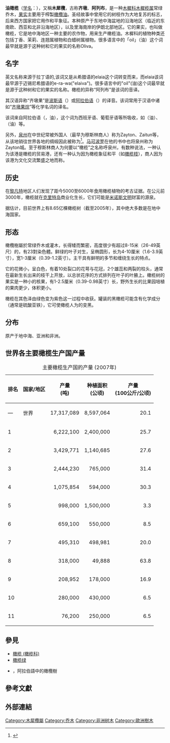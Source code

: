 {{Speciesbox 
| image = Olea europaea - Köhler–s Medizinal-Pflanzen-229.jpg
| image_width = 250px
| image_caption = 《[[科勒藥用植物|科勒藥用植物]]》（1897年）<br>''Olea europaea''
| genus = Olea
| species = europaea
| authority = [[L.|L.]], 1753
}}
'''油橄榄'''（[[学名|学名]]：''{{lang|la|Olea europaea}}''），又稱'''木犀欖'''，古称'''齐墩'''、'''阿列布'''，是一种[[木樨科|木樨科]][[木樨榄属|木樨榄属]]常绿乔木，[[果实|果实]]主要用于榨製[[橄欖油|橄欖油]]。圣经故事中曾用它的树枝作为大地复苏的标志，后来西方国家把它用作和平象征。本种原产于东地中海盆地的沿海地区（临近的东南欧、西亚和北非沿海地区），以及里海南岸的伊朗北部地区。它的果实，也叫做橄榄，它是地中海地区一种主要的农作物，用来生产橄榄油。木樨科的植物种类还包括丁香、茉莉、连翘属植物和白蜡树属植物。很多语言中的「oil」（油）这个词最早就是源于这种树和它的果实的名称Oliva。

==名字==
英文名称{{lang|en|olive}}来源于拉丁语的{{lang|la|oliva}},该词又是从希腊语的elaia这个词转变而来，而elaia该词最早源于迈锡尼希腊语的e-ra-wa("elaiva")。很多语言中的"oil"(油)这个词最早就是源于这种树和它的果实的名称。橄榄的异称“阿列布”是该词的音译。

其汉语异称“齐墩果”是[[波斯语|波斯语]]{{rtl-lang|fa|زیتون}}（{{lang|fa-Latn|''zeytun''}}）或[[阿拉伯语|阿拉伯语]]{{rtl-lang|ar|زيتون}}（{{lang|ar-Latn|''zaytūn''}}）的译音。该词常用于汉语中诸如“[[齐墩果烷|齐墩果烷]]”等化学名词的译名。

该词来自阿拉伯语{{rtl-lang|ar|زيت}}（{{lang|ar-Latn|''zayt''}}，油），这个词为西班牙语、葡萄牙语等所吸收，如{{lang-es|aceite}}（油）、{{lang-pt|azeite}}（油）等。

另外，[[泉州|泉州]]在中世纪常被外国人（最早为穆斯林商人）称为Zayton、Zaitun等，从该地销往世界各地的绸缎因此被称为{{lang|en|satin}}<ref>{{cite book|url=http://books.google.com/books?id=cXuCjDbxC1YC&pg=PA221&lpg=PA221&dq=zayton+satin&source=bl&ots=W2lNjq5OyG&sig=9dXMvNXSC54EKeCrg57S2WSpft8&hl=sv&ei=7cnyTIXLHsKeOu6-7fUJ&sa=X&oi=book_result&ct=result&resnum=3&ved=0CCgQ6AEwAg#v=onepage&q=zayton%20satin&f=false|title=Urban world history: an economic and geographical perspective|author= Tellier, Luc-Normand (2009)|publisher=Presses de l'Université du Québec|location=|page=221|isbn=978-2-7605-1588-8|accessdate=2010-11-28}}</ref>。[[马可波罗|马可波罗]]在他的书中也将泉州称为Zayton城。至于穆斯林商人为何要以“橄榄”之名称呼泉州，有数种说法，一种认为该港是橄榄的贸易港，还有一种认为因为橄榄象征和平（如[[橄榄枝|橄榄枝]]），商人因为该港为文化交流繁盛之地而称。

==历史==
在[[黎凡特|黎凡特]]地区人们发现了距今5000至6000年食用橄榄植物的考古证据。在公元前3000年，橄榄就在[[克里特岛|克里特岛]]商业化生长，它们可能是[[米诺斯文明|米诺斯文明]]财富的源泉。

据估计，目前世界上有8.65亿棵橄榄树（截至2005年），其中绝大多数是在地中海国家。


==形态==
橄欖樹屬於常绿乔木或灌木，长得矮而繁密，高度很少有超过8-15米（26-49英尺）的，有23對染色體。鲜绿的叶子对生，呈椭圆形，长为4-10厘米（1.6-3.9英寸），宽1-3厘米（0.39-1.2英寸）。主干具有鲜明的多节和缠绕生长的特点。

它的花微小，呈白色，有着10处裂口的花萼与花冠，2个雄蕊和两裂的柱头，通常在最新生长出来的枝干上开放，以总状花序的方式排列在叶子的叶腋上。橄榄树的果实是一种小的核果，有1-2.5厘米（0.39-0.98英寸）长，野外生长的比果园培植的果肉更少，体积更小。

橄榄在其色泽由绿色变为紫色这一过程中收获。罐装的黑橄榄可能含有化学成分（通常是硫酸亚铁），它可使橄榄人为的变黑。

==分布==
原产于地中海、亚洲和非洲。

==世界各主要橄榄生产国产量==
{| class="wikitable sortable" border="1"
|+ 主要橄榄生产国的产量 (2007年)
|-
! 排名
! 国家/地区
! 产量<br> (吨) 
! 种植面积<br> (公顷)
! 产量 <br> (100公斤/公顷)
|-
| —
|世界      
|align="right"| 17,317,089
|align="right"| 8,597,064
|align="right"| 20.1
|-
| 1
| {{flag|Spain}}
|align="right"| 6,222,100
|align="right"| 2,400,000
|align="right"| 25.7
|-
| 2
| {{flag|Italy}}
|align="right"| 3,429,771
|align="right"| 1,140,685
|align="right"| 27.6
|-
| 3
| {{flag|Greece}}
|align="right"| 2,444,230
|align="right"| 765,000
|align="right"| 31.4
|-
| 4
| {{flag|Turkey}}
|align="right"| 1,075,854
|align="right"| 594,000
|align="right"| 30.3
|-
| 5
| {{flag|Tunisia}}
|align="right"| 998,000
|align="right"| 1,500,000
|align="right"| 3.3
|-
| 6
| {{flag|Morocco}}
|align="right"| 659,100	
|align="right"| 550,000
|align="right"| 8.5
|-
| 7
| {{flag|Syria}}
|align="right"| 495,310	
|align="right"| 498,981
|align="right"| 20.0
|-
| 8
| {{flag|Egypt}}
|align="right"| 318,000
|align="right"| 49,888
|align="right"| 63.8
|-
| 9
| {{flag|Algeria}}
|align="right"| 208,952
|align="right"| 178,000
|align="right"| 16.9
|-
| 10
| {{flag|Portugal}}
|align="right"| 280,000
|align="right"| 430,000
|align="right"| 6.5
|-
| 11
| {{flag|Lebanon}}
|align="right"| 76,200
|align="right"| 250,000
|align="right"| 6.5
|}

==參見==
*[[橄榄_(橄榄科)|橄榄 (橄榄科)]]
*[[橄榄绿|橄榄绿]]
*{{le|Zeitoun}}，阿拉伯語中的橄欖樹

==參考文獻==
{{reflist}}

==外部連結==
{{Authority control}}
{{Taxonbar|from=Q37083}}

[[Category:木犀欖屬|Category:木犀欖屬]]
[[Category:乔木|Category:乔木]]
[[Category:非洲树木|Category:非洲树木]]
[[Category:歐洲樹木|Category:歐洲樹木]]